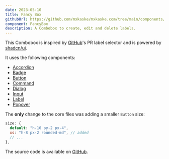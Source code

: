 ```yaml
---
date: 2023-05-10
title: Fancy Box
githubUrl: https://github.com/mxkaske/mxkaske.com/tree/main/components/craft/fancy-box.tsx
component: FancyBox
description: A Combobox to create, edit and delete labels.
---
```


<CraftWrapper>
  <FancyBox />
</CraftWrapper>

This Combobox is inspired by [GitHub](https://github.com)'s PR label selector and is powered by [shadcn/ui](https://ui.shadcn.com).

It uses the following components:

- [Accordion](https://ui.shadcn.com/docs/components/accordion)
- [Badge](https://ui.shadcn.com/docs/components/badge)
- [Button](https://ui.shadcn.com/docs/components/button)
- [Command](https://ui.shadcn.com/docs/components/command)
- [Dialog](https://ui.shadcn.com/docs/components/dialog)
- [Input](https://ui.shadcn.com/docs/components/input)
- [Label](https://ui.shadcn.com/docs/components/label)
- [Popover](https://ui.shadcn.com/docs/components/popover)

The **only** change to the core files was adding a smaller `Button` size:

```js
size: {
  default: "h-10 py-2 px-4",
  xs: "h-8 px-2 rounded-md", // added
  // ...
},
```

The source code is available on [GitHub](https://github.com/mxkaske/mxkaske.com/tree/main/components/craft/fancy-box.tsx).
